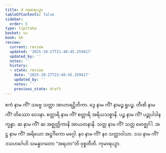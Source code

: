 ```yaml
---
title: 4 ကုမာရပဉှာ
tableOfContents: false
sidebar:
  order: 5
type: tipitaka
basket: su
book: kh
review:
  current: review
  updated: '2025-10-27T21:48:45.259417'
  updated_by: ''
  notes: ''
  history:
  - state: review
    date: '2025-10-27T21:48:45.259417'
    updated_by: ''
    notes: ''
    previous_state: draft
---
```



<ReviewStatus review={frontmatter.review} showDetails={true} />

<HypothesisAnnotation frontmatter={frontmatter} />

<DynamicBreadcrumb />

<Division number="1" book="kh" e="ch" v="18" p="4">

<Paragraph number="20" book="kh">
ဧကံ နာမ ကိံ? သဗ္ဗေ သတ္တာ အာဟာရဋ္ဌိတိကာ.
</Paragraph>

</Division>
<Division number="2" book="kh" e="ch" v="18" p="3">

<Paragraph number="21" book="kh">
ဒွေ နာမ ကိံ? နာမဉ္စ ရူပဉ္စ.
</Paragraph>

</Division>
<Division number="3" book="kh" e="ch" v="18" p="3">

<Paragraph number="22" book="kh">
တီဏိ နာမ ကိံ? တိဿော ဝေဒနာ.
</Paragraph>

</Division>
<Division number="4" book="kh" e="ch" v="18" p="3">

<Paragraph number="23" book="kh">
စတ္တာရိ နာမ ကိံ? စတ္တာရိ အရိယသစ္စာနိ.
</Paragraph>

</Division>
<Division number="5" book="kh" e="ch" v="18" p="3">

<Paragraph number="24" book="kh">
ပဉ္စ နာမ ကိံ? ပဉ္စုပါဒါနက္ခန္ဓာ.
</Paragraph>

</Division>
<Division number="6" book="kh" e="ch" v="18" p="3">

<Paragraph number="25" book="kh">
ဆ နာမ ကိံ? ဆ အဇ္ဈတ္တိကာနိ အာယတနာနိ.
</Paragraph>

</Division>
<Division number="7" book="kh" e="ch" v="18" p="3">

<Paragraph number="26" book="kh">
သတ္တ နာမ ကိံ? သတ္တ ဗောဇ္ဈင်္ဂါ.
</Paragraph>

</Division>
<Division number="8" book="kh" e="ch" v="18" p="3">

<Paragraph number="27" book="kh">
အဋ္ဌ နာမ ကိံ? အရိယော အဋ္ဌင်္ဂိကော မဂ္ဂေါ.
</Paragraph>

</Division>
<Division number="9" book="kh" e="ch" v="18" p="3">

<Paragraph number="28" book="kh">
နဝ နာမ ကိံ? နဝ သတ္တာဝါသာ.
</Paragraph>

</Division>
<Division number="10" book="kh" e="ch" v="18" p="3">

<Paragraph number="29" book="kh">
ဒသ နာမ ကိံ? ဒသဟင်္ဂေဟိ သမန္နာဂတော “အရဟာ”တိ ဝုစ္စတီတိ.

</Paragraph>
</Division>

<Paragraph number="30" type="center" book="kh">
ကုမာရပဉှာ.
</Paragraph>